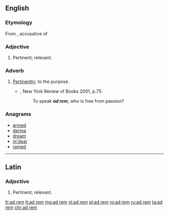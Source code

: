 ==English==

===Etymology===
From {{etyl|la|en}} {{term|ad||lang=la|to}} {{term|rem||lang=la}}, accusative of {{term|res||lang=la|matter}}

===Adjective===
{{en-adj|-}}

# Pertinent; relevant.

===Adverb===
{{en-adv|-}}

# [[pertinently|Pertinently]]; to the purpose.
#* {{RQ:RBrtn AntmyMlncly}}, New York Review of Books 2001, p.75:
#*: To speak '''''ad rem''''', who is free from passion?

===Anagrams===
* [[armed#English|armed]]
* [[derma#English|derma]]
* [[dream#English|dream]]
* [[m'dear#English|m'dear]]
* [[ramed#English|ramed]]

----

==Latin==

===Adjective===
# Pertinent; relevant.

[[fr:ad rem]]
[[lt:ad rem]]
[[mg:ad rem]]
[[nl:ad rem]]
[[pl:ad rem]]
[[ro:ad rem]]
[[ru:ad rem]]
[[ta:ad rem]]
[[chr:ad rem]]